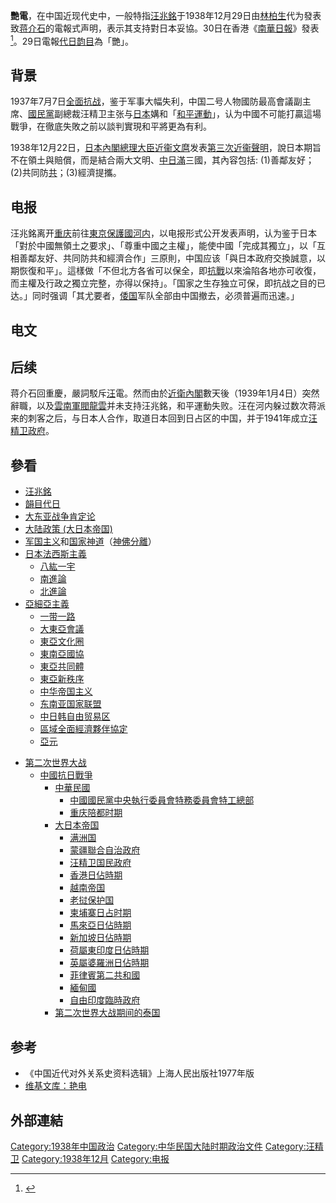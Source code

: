 '''艷電'''，在中国近现代史中，一般特指[[汪兆銘|汪兆銘]]于1938年12月29日由[[林柏生|林柏生]]代为發表致[[蒋介石|蒋介石]]的電報式声明，表示其支持對日本妥協。30日在香港《[[南華日報|南華日報]]》發表<ref>{{Cite web |url=http://dangshi.people.com.cn/n/2014/0930/c85037-25766352.html |title=汪精卫在港办汉奸报纸 报馆工人罢工反汪 |website=人民網 |date=2014-09-30}}</ref>。29日電報[[代日韵目|代日韵目]]為「艷」。

==背景==
1937年7月7日[[抗日战争|全面抗战]]，鉴于军事大幅失利，中国二号人物國防最高會議副主席、[[國民黨|國民黨]]副總裁汪精卫主张与[[日本|日本]]媾和「[[和平運動|和平運動]]」，认为中國不可能打贏這場戰爭，在徹底失敗之前以談判實現和平將更為有利。

1938年12月22日，[[日本內閣總理大臣|日本內閣總理大臣]][[近衞文麿|近衞文麿]]发表[[近衛聲明#第三次近衞聲明|第三次近衞聲明]]，說日本期旨不在領土與賠償，而是結合兩大文明、[[中華民國|中]][[日本|日]][[滿族|滿]]三國，其內容包括: (1)善鄰友好；(2)共同防[[中國共產黨|共]]；(3)經濟提攜。

==电报==
汪兆銘离开[[重庆|重庆]]前往[[東京保護國|東京保護國]][[河内|河内]]，以电报形式公开发表声明，认为鉴于日本「對於中國無領土之要求」、「尊重中國之主權」，能使中國「完成其獨立」，以「互相善鄰友好、共同防共和經濟合作」三原則，中国应该「與日本政府交換誠意，以期恢復和平」。這樣做「不但北方各省可以保全，即[[抗戰|抗戰]]以來淪陷各地亦可收復，而主權及行政之獨立完整，亦得以保持」。「国家之生存独立可保，即抗战之目的已达。」同时强调「其尤要者，[[日本|倭国]]军队全部由中国撤去，必须普遍而迅速。」

==电文==
{{cquote|發電者：副總裁 通訊處：香港 收電：廿七年十二月卅一日十七時 電報號：三一九 譯者：孟傳楹

重慶中央黨部，蔣總裁，暨 中央執監委員諸同志均鑑：

今年四月，臨時全國代表大會宣言，說明此次抗戰之原因，曰：「自塘沽協定以來，吾人所以忍辱負重以與日本周旋，無非欲停止軍事行動，采用和平方法，先謀北方各省之保全，再進而謀東北四省問題之合理解決，再政治上以保持主權及行政之完整為最低限度。在經濟上以互惠平等為合作原則。」

自去歲七月蘆溝橋事變突發，中國認為此種希望不能實現，始迫而出於抗戰。頃讀日本政府本月二十二日關於調整中日邦交根本方針的闡明：

第一點，為善鄰友好。

並鄭重聲明日本對於中國無領土之要求，無賠償軍費之要求，日本不但尊重中國之主權，且將仿明治維新前例，以允許內地居住營業之自由為條件，交還租界，廢除治外法權，俾中國能完成其獨立。

日本政府既有此鄭重聲明，則吾人依於和平方法，不但北方各省可以保全，即抗戰以來淪陷各地亦可收復，而主權及行政之獨立完整，亦得以保持，如此則吾人遵照宣言謀東北四省問題之合理解決，實為應有之決心與步驟。

第二點，為共同防共。

則此數年，日本政府屢曾提議，吾人顧慮以此之故，干涉及於吾國之軍事及內政。

今日本政府既已闡明，當以日德義防共協定之精神締結中日防共協定，則此種顧慮，可以消除。防共目的在防止共產國際之擾亂的陰謀，對蘇邦交不生影響。中國共產黨人既聲明願為三民主義之實現而奮鬥，則應即澈底拋棄其組織及宣傳，並取消其邊區政府及軍隊之特殊組織，完全遵守中華民國之法律制度。三民主義為中華民國之最高原則，一切違背此最高原則之組織與宣傳，吾人必自動的積極的加以制裁，以盡其維護中華民國之責任。

第三點，為經濟提攜。

此亦數年以來，日本政府屢曾提議者，吾人以政治糾紛尚未解決，則經濟提攜無從說起。今者日本政府既已鄭重闡明尊重中國之主權及行政之獨立完整，並闡明非欲在中國實行經濟上之獨佔，亦非欲要求中國限制第三國之利益，惟欲按照中日平等之原則，以謀經濟提攜之實現，則對此主張應在原則上予以贊同，並應本此原則，以商訂各種具體方案。

以上三點，兆銘經熟慮之後，以為國民政府應即以此為根據，與日本政府交換誠意，以期恢復和平。

日本政府十一月三日之聲明，已改變一月十六日聲明之態度，如國民政府根據以上三點，為和平之談判，則交涉之途徑已開。

中國抗戰之目的，在求國家之生存獨立，抗戰年餘，創鉅痛深，倘猶能以合於正義之和平而結束戰事，則國家之生存獨立可保，即抗戰之目的已達。

以上三點，為和平之原則，至其條理，不可不悉心商榷，求其適當。其尤要者，日本軍隊全部由中國撤去，必須普遍而迅速，所謂在防共協定期間內，在特定地點允許駐兵，至多以內蒙附近之地點為限，此為中國主權及行政之獨立完整所關，必須如此，中國始能努力於戰後之休養，努力於現代國家之建設。

中日兩國壤地相接，善鄰友好有其自然與必要，歷年以來，所以背道而馳，不可不深求其故，而各自明瞭其責任。今後中國固應以善鄰友好為教育方針，日本尤應令其國民放棄其侵華侮華之傳統思想，而在教育上益立親華之方針，以奠定兩國永久和平之基礎，此為吾人對於東亞幸福應有之努力。同時吾人對於太平之安寧秩序及世界之和平保障，亦必須與關係各國一致努力，以維持增進其友誼及共同利益也。

謹此提議，伏祈采納！

汪兆銘，豔。廿九日。<ref>维基文库</ref>}}

==后续==
蒋介石回重慶，嚴詞駁斥[[汪兆銘|汪]]電。然而由於[[第一次近衛內閣|近衛內閣]]數天後（1939年1月4日）突然辭職，以及[[雲南|雲南]][[軍閥|軍閥]][[龍雲|龍雲]]并未支持汪兆銘，和平運動失败。汪在河内躲过数次蒋派来的刺客之后，与日本人合作，取道日本回到日占区的中国，并于1941年成立[[汪精卫政府|汪精卫政府]]。

== 參看 ==
{{col-begin}}
{{col-break}}
* [[汪兆銘|汪兆銘]]
* [[韻目代日|韻目代日]]
* [[大东亚战争肯定论|大东亚战争肯定论]]
* [[大陆政策_(大日本帝国)|大陆政策 (大日本帝国)]]
* [[军国主义|军国主义]]和[[国家神道|国家神道]]（[[神佛分離|神佛分離]]）
* [[日本法西斯主義|日本法西斯主義]]
** [[八紘一宇|八紘一宇]]
** [[南進論|南進論]]
** [[北進論|北進論]]
* [[亞細亞主義|亞細亞主義]]
** [[一带一路|一带一路]]
** [[大東亞會議|大東亞會議]]
** [[東亞文化圈|東亞文化圈]]
** [[東南亞國協|東南亞國協]]
** [[東亞共同體|東亞共同體]]
** [[東亞新秩序|東亞新秩序]]
** [[中华帝国主义|中华帝国主义]]
** [[东南亚国家联盟|东南亚国家联盟]]
** [[中日韩自由贸易区|中日韩自由贸易区]]
** [[區域全面經濟夥伴協定|區域全面經濟夥伴協定]]
** [[亞元|亞元]]
{{col-break}}
* [[第二次世界大战|第二次世界大战]]
** [[中國抗日戰爭|中國抗日戰爭]]
*** [[中華民國大陸時期|中華民國]]
**** [[中國國民黨中央執行委員會特務委員會特工總部|中國國民黨中央執行委員會特務委員會特工總部]]
**** [[重庆陪都时期|重庆陪都时期]]
*** [[大日本帝国|大日本帝国]]
**** [[满洲国|满洲国]]
**** [[蒙疆聯合自治政府|蒙疆聯合自治政府]]
**** [[汪精卫国民政府|汪精卫国民政府]]
**** [[香港日佔時期|香港日佔時期]] 
**** [[越南帝国|越南帝国]]
**** [[老挝保护国|老挝保护国]]
**** [[柬埔寨日占时期|柬埔寨日占时期]] 
**** [[馬來亞日佔時期|馬來亞日佔時期]]
**** [[新加坡日佔時期|新加坡日佔時期]] 
**** [[荷屬東印度日佔時期|荷屬東印度日佔時期]]
**** [[英屬婆羅洲日佔時期|英屬婆羅洲日佔時期]] 
**** [[菲律賓第二共和國|菲律賓第二共和國]]
**** [[緬甸國|緬甸國]]
**** [[自由印度臨時政府|自由印度臨時政府]]
*** [[第二次世界大战期间的泰国|第二次世界大战期间的泰国]]
{{col-end}}
{{Portal bar|第二次世界大戰|中華民國|南京|日本|国际关系}}

==参考==
{{wikisource|艷電}}
{{Reflist}}
*《中国近代对外关系史资料选辑》上海人民出版社1977年版
*[https://zh.m.wikisource.org/zh/%E8%89%B7%E9%9B%BB 维基文库：艳电]

==外部連結==
{{World War II}}
{{大东亚共荣圈}}

[[Category:1938年中国政治|Category:1938年中国政治]]
[[Category:中华民国大陆时期政治文件|Category:中华民国大陆时期政治文件]]
[[Category:汪精卫|Category:汪精卫]]
[[Category:1938年12月|Category:1938年12月]]
[[Category:电报|Category:电报]]